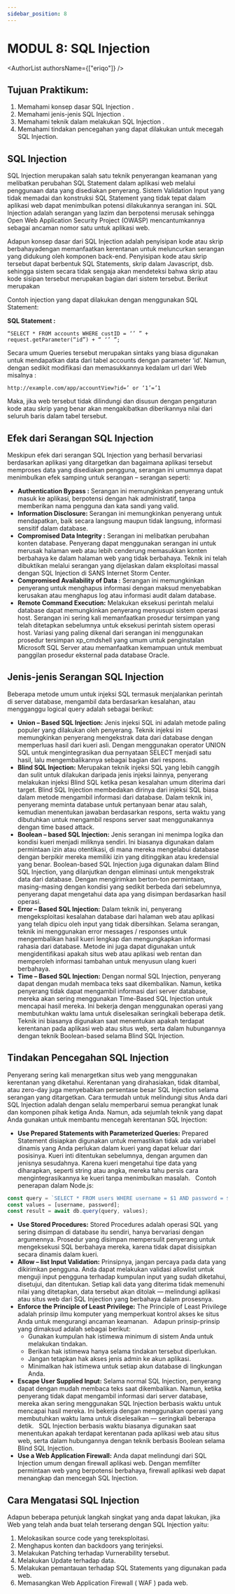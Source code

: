```yaml
---
sidebar_position: 8
---
```


# MODUL 8: SQL Injection

<AuthorList authorsName={["eriqo"]} />

## Tujuan Praktikum:
1. Memahami konsep dasar SQL Injection .
2. Memahami jenis-jenis SQL Injection .
3. Memahami teknik dalam melakukan SQL Injection .
4. Memahami tindakan pencegahan yang dapat dilakukan untuk mecegah SQL Injection.

## SQL Injection
SQL Injection merupakan salah satu teknik penyerangan keamanan yang melibatkan perubahan SQL Statement dalam aplikasi web melalui penggunaan data yang disediakan penyerang. Sistem Validation Input yang tidak memadai dan konstruksi SQL Statement yang tidak tepat dalam aplikasi web dapat menimbulkan potensi dilakukannya serangan ini. SQL Injection adalah serangan yang lazim dan berpotensi merusak sehingga Open Web Application Security Project (OWASP) mencantumkannya sebagai ancaman nomor satu untuk aplikasi web.

Adapun konsep dasar dari SQL Injection adalah penyisipan kode atau skrip berbahayadengan memanfaatkan kerentanan untuk meluncurkan serangan yang didukung oleh komponen back-end. Penyisipan kode atau skrip tersebut dapat berbentuk SQL Statements, skrip dalam Javascript, dsb. sehingga sistem secara tidak sengaja akan mendeteksi bahwa skrip atau kode sisipan tersebut merupakan bagian dari sistem tersebut. Berikut merupakan

Contoh injection yang dapat dilakukan dengan menggunakan SQL Statement:

**SQL Statement :**
```
“SELECT * FROM accounts WHERE custID = ‘’ ” + request.getParameter(“id”) + “ ‘’ ”;
```
Secara umum Queries tersebut merupakan sintaks yang biasa digunakan untuk mendapatkan data dari tabel accounts dengan parameter ‘id’. Namun, dengan sedikit modifikasi dan memasukkannya kedalam url dari Web misalnya :


```
http://example.com/app/accountView?id=’ or ‘1’=’1
```


Maka, jika web tersebut tidak dilindungi dan disusun dengan pengaturan kode atau skrip yang benar akan mengakibatkan diberikannya nilai dari seluruh baris dalam tabel tersebut.

## Efek dari Serangan SQL Injection

Meskipun efek dari serangan SQL Injection yang berhasil bervariasi berdasarkan aplikasi yang ditargetkan dan bagaimana aplikasi tersebut memproses data yang disediakan pengguna, serangan ini umumnya dapat menimbulkan efek samping untuk serangan – serangan seperti:

- **Authentication Bypass :** Serangan ini memungkinkan penyerang untuk masuk ke aplikasi, berpotensi dengan hak administratif, tanpa memberikan nama pengguna dan kata sandi yang valid.
- **Information Disclosure:** Serangan ini memungkinkan penyerang untuk mendapatkan, baik secara langsung maupun tidak langsung, informasi sensitif dalam database.
- **Compromised Data Integrity :** Serangan ini melibatkan perubahan konten database. Penyerang dapat menggunakan serangan ini untuk merusak halaman web atau lebih cenderung memasukkan konten berbahaya ke dalam halaman web yang tidak berbahaya. Teknik ini telah dibuktikan melalui serangan yang dijelaskan dalam eksploitasi massal dengan SQL Injection di SANS Internet Storm Center.
- **Compromised Availability of Data :** Serangan ini memungkinkan penyerang untuk menghapus informasi dengan maksud menyebabkan kerusakan atau menghapus log atau informasi audit dalam database.
- **Remote Command Execution:** Melakukan eksekusi perintah melalui database dapat memungkinkan penyerang menyusupi sistem operasi host. Serangan ini sering kali memanfaatkan prosedur tersimpan yang telah ditetapkan sebelumnya untuk eksekusi perintah sistem operasi host. Variasi yang paling dikenal dari serangan ini menggunakan prosedur tersimpan xp_cmdshell yang umum untuk penginstalan Microsoft SQL Server atau memanfaatkan kemampuan untuk membuat panggilan prosedur eksternal pada database Oracle.

## Jenis-jenis Serangan SQL Injection
Beberapa metode umum untuk injeksi SQL termasuk menjalankan perintah di server database, mengambil data berdasarkan kesalahan, atau mengganggu logical query adalah sebagai berikut:

- **Union – Based SQL Injection:** Jenis injeksi SQL ini adalah metode paling populer yang dilakukan oleh penyerang. Teknik injeksi ini memungkinkan penyerang mengekstrak data dari database dengan memperluas hasil dari kueri asli. Dengan menggunakan operator UNION SQL untuk mengintegrasikan dua pernyataan SELECT menjadi satu hasil, lalu mengembalikannya sebagai bagian dari respons.
- **Blind SQL Injection:** Merupakan teknik injeksi SQL yang lebih canggih dan sulit untuk dilakukan daripada jenis injeksi lainnya, penyerang melakukan injeksi Blind SQL ketika pesan kesalahan umum diterima dari target. Blind SQL Injection membedakan dirinya dari injeksi SQL biasa dalam metode mengambil informasi dari database. Dalam teknik ini, penyerang meminta database untuk pertanyaan benar atau salah, kemudian menentukan jawaban berdasarkan respons, serta waktu yang dibutuhkan untuk mengambil respons server saat menggunakannya dengan time based attack.
- **Boolean – based SQL Injection:** Jenis serangan ini menimpa logika dan kondisi kueri menjadi miliknya sendiri. Ini biasanya digunakan dalam permintaan izin atau otentikasi, di mana mereka mengelabui database dengan berpikir mereka memiliki izin yang ditinggikan atau kredensial yang benar. Boolean-based SQL Injection juga digunakan dalam Blind SQL Injection, yang dilanjutkan dengan eliminasi untuk mengekstrak data dari database. Dengan mengirimkan berton-ton permintaan, masing-masing dengan kondisi yang sedikit berbeda dari sebelumnya, penyerang dapat mengetahui data apa yang disimpan berdasarkan hasil operasi.
- **Error – Based SQL Injection:** Dalam teknik ini, penyerang mengeksploitasi kesalahan database dari halaman web atau aplikasi yang telah dipicu oleh input yang tidak dibersihkan. Selama serangan, teknik ini menggunakan error messages / responses untuk mengembalikan hasil kueri lengkap dan mengungkapkan informasi rahasia dari database. Metode ini juga dapat digunakan untuk mengidentifikasi apakah situs web atau aplikasi web rentan dan memperoleh informasi tambahan untuk menyusun ulang kueri berbahaya.
- **Time – Based SQL Injection:** Dengan normal SQL Injection, penyerang dapat dengan mudah membaca teks saat dikembalikan. Namun, ketika penyerang tidak dapat mengambil informasi dari server database, mereka akan sering menggunakan Time-Based SQL Injection untuk mencapai hasil mereka. Ini bekerja dengan menggunakan operasi yang membutuhkan waktu lama untuk diselesaikan seringkali beberapa detik. Teknik ini biasanya digunakan saat menentukan apakah terdapat kerentanan pada aplikasi web atau situs web, serta dalam hubungannya dengan teknik Boolean-based selama Blind SQL Injection.

## Tindakan Pencegahan SQL Injection

Penyerang sering kali menargetkan situs web yang menggunakan kerentanan yang diketahui. Kerentanan yang dirahasiakan, tidak ditambal, atau zero-day juga menyebabkan persentase besar SQL Injection selama serangan yang ditargetkan. Cara termudah untuk melindungi situs Anda dari SQL Injection adalah dengan selalu memperbarui semua perangkat lunak dan komponen pihak ketiga Anda. Namun, ada sejumlah teknik yang dapat Anda gunakan untuk membantu mencegah kerentanan SQL Injection:

- **Use Prepared Statements with Parameterized Queries:**
Prepared Statement disiapkan digunakan untuk memastikan tidak ada variabel dinamis yang Anda perlukan dalam kueri yang dapat keluar dari posisinya. Kueri inti ditentukan sebelumnya, dengan argumen dan jenisnya sesudahnya. Karena kueri mengetahui tipe data yang diharapkan, seperti string atau angka, mereka tahu persis cara mengintegrasikannya ke kueri tanpa menimbulkan masalah. 
&nbsp;
    Contoh penerapan dalam Node.js:

```javascript
const query = `SELECT * FROM users WHERE username = $1 AND password = $2;`;
const values = [username, password];
const result = await db.query(query, values);
```
- **Use Stored Procedures:**
Stored Procedures adalah operasi SQL yang sering disimpan di database itu sendiri, hanya bervariasi dengan argumennya. Prosedur yang disimpan mempersulit penyerang untuk mengeksekusi SQL berbahaya mereka, karena tidak dapat disisipkan secara dinamis dalam kueri.
- **Allow – list Input Validation:**
Prinsipnya, jangan percaya pada data yang dikirimkan pengguna. Anda dapat melakukan validasi allowlist untuk menguji input pengguna terhadap kumpulan input yang sudah diketahui, disetujui, dan ditentukan. Setiap kali data yang diterima tidak memenuhi nilai yang ditetapkan, data tersebut akan ditolak — melindungi aplikasi atau situs web dari SQL Injection yang berbahaya dalam prosesnya.
- **Enforce the Principle of Least Privilege:**
The Principle of Least Privilege adalah prinsip ilmu komputer yang memperkuat kontrol akses ke situs Anda untuk mengurangi ancaman keamanan. 
&nbsp;
Adapun prinsip-prinsip yang dimaksud adalah sebagai berikut:
    - Gunakan kumpulan hak istimewa minimum di sistem Anda untuk melakukan tindakan.
    - Berikan hak istimewa hanya selama tindakan tersebut diperlukan.
    - Jangan tetapkan hak akses jenis admin ke akun aplikasi.
    - Minimalkan hak istimewa untuk setiap akun database di lingkungan Anda.
- **Escape User Supplied Input:**
Selama normal SQL Injection, penyerang dapat dengan mudah membaca teks saat dikembalikan. Namun, ketika penyerang tidak dapat mengambil informasi dari server database, mereka akan sering menggunakan SQL Injection berbasis waktu untuk mencapai hasil mereka. Ini bekerja dengan menggunakan operasi yang membutuhkan waktu lama untuk diselesaikan — seringkali beberapa detik.
&nbsp;
SQL Injection berbasis waktu biasanya digunakan saat menentukan apakah terdapat kerentanan pada aplikasi web atau situs web, serta dalam hubungannya dengan teknik berbasis Boolean selama Blind SQL Injection.
&nbsp;
- **Use a Web Application Firewall:**
Anda dapat melindungi dari SQL Injection umum dengan firewall aplikasi web. Dengan memfilter permintaan web yang berpotensi berbahaya, firewall aplikasi web dapat menangkap dan mencegah SQL Injection.

## Cara Mengatasi SQL Injection
Adapun beberapa petunjuk langkah singkat yang anda dapat lakukan, jika Web yang telah anda buat telah terserang dengan SQL Injection yaitu:

1.	Melokasikan source code yang tereksploitasi.
2.	Menghapus konten dan backdoors yang terinjeksi.
3.	Melakukan Patching terhadap Vurnerability tersebut.
4.	Melakukan Update terhadap data.
5.	Melakukan pemantauan terhadap SQL Statements yang digunakan pada web.
6.	Memasangkan Web Application Firewall ( WAF ) pada web.